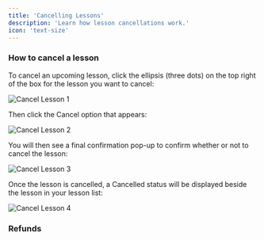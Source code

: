 ```yaml
---
title: 'Cancelling Lessons'
description: 'Learn how lesson cancellations work.'
icon: 'text-size'
---
```


### How to cancel a lesson

To cancel an upcoming lesson, click the ellipsis (three dots) on the top right of the box for the lesson you want to cancel:

![Cancel Lesson 1](/images/cancel-lesson-1.png)

Then click the Cancel option that appears:

![Cancel Lesson 2](/images/cancel-lesson-2.png)

You will then see a final confirmation pop-up to confirm whether or not to cancel the lesson:

![Cancel Lesson 3](/images/cancel-lesson-4.png)

Once the lesson is cancelled, a Cancelled status will be displayed beside the lesson in your lesson list:

![Cancel Lesson 4](/images/cancel-lesson-3.png)

### Refunds
